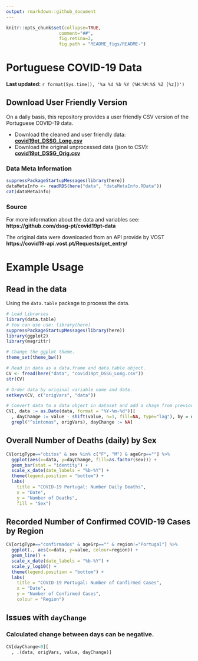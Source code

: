 ```yaml
---
output: rmarkdown::github_document
---
```


  ```r
knitr::opts_chunk$set(collapse=TRUE,
                      comment="##",
                      fig.retina=2,
                      fig.path = "README_figs/README-")
```

# Portuguese COVID-19 Data

**Last updated:** `r format(Sys.time(), '%a %d %b %Y (%H:%M:%S %Z [%z])')`

## Download User Friendly Version

On a daily basis, this repository provides a user friendly CSV version of the Portuguese COVID-19 data.

+ Download the cleaned and user friendly data: **[covid19pt_DSSG_Long.csv](https://raw.githubusercontent.com/saghirb/Dados_COVID-19_PT/master/data/covid19pt_DSSG_Long.csv)**
+ Download the original unprocessed data (json to CSV): **[covid19pt_DSSG_Orig.csv](https://raw.githubusercontent.com/saghirb/Dados_COVID-19_PT/master/data/covid19pt_DSSG_Orig.csv)**

### Data Meta Information

```r
suppressPackageStartupMessages(library(here))
dataMetaInfo <- readRDS(here("data", "dataMetaInfo.RData"))
cat(dataMetaInfo)
```


### Source

For more information about the data and variables see: **https://github.com/dssg-pt/covid19pt-data**

The original data were downloaded from an API provide by VOST **https://covid19-api.vost.pt/Requests/get_entry/**


# Example Usage


## Read in the data

Using the `data.table` package to process the data.

```r
# Load Libraries
library(data.table)
# You can use use: library(here)
suppressPackageStartupMessages(library(here))
library(ggplot2)
library(magrittr)

# Change the ggplot theme.
theme_set(theme_bw())

# Read in data as a data.frame and data.table object.
CV <- fread(here("data", "covid19pt_DSSG_Long.csv"))
str(CV)

# Order data by original variable name and date.
setkeyv(CV, c("origVars", "data"))

# Convert data to a data object in dataset and add a chage from previous day variable.
CV[, data := as.Date(data, format = "%Y-%m-%d")][
  , dayChange := value - shift(value, n=1, fill=NA, type="lag"), by = origVars][
  grepl("^sintomas", origVars), dayChange := NA]
```

## Overall Number of Deaths (daily) by Sex

```r
CV[origType=="obitos" & sex %in% c("F", "M") & ageGrp==""] %>%
  ggplot(aes(x=data, y=dayChange, fill=as.factor(sex))) +
  geom_bar(stat = "identity") +
  scale_x_date(date_labels = "%b-%Y") +
  theme(legend.position = "bottom") +
  labs(
    title = "COVID-19 Portugal: Number Daily Deaths",
    x = "Date",
    y = "Number of Deaths",
    fill = "Sex")
```

## Recorded Number of Confirmed COVID-19 Cases by Region

```r
CV[origType=="confirmados" & ageGrp=="" & region!="Portugal"] %>%
  ggplot(., aes(x=data, y=value, colour=region)) +
  geom_line() +
  scale_x_date(date_labels = "%b-%Y") +
  scale_y_log10() +
  theme(legend.position = "bottom") +
  labs(
    title = "COVID-19 Portugal: Number of Confirmed Cases",
    x = "Date",
    y = "Number of Confirmed Cases",
    colour = "Region")
```

## Issues with `dayChange`

### Calculated change between days can be negative.

```r
CV[dayChange<0][
  , .(data, origVars, value, dayChange)]
```

